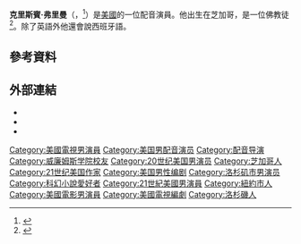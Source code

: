 {{NoteTA
|T=zh-hk:基斯本·費曼; zh-tw:克里斯賓·弗里曼;
|1=zh-hk:基斯本; zh-tw:克里斯賓;
|2=zh-hk:費曼; zh-tw:弗里曼;
}}
'''克里斯賓·弗里曼'''（{{lang-en|Crispin Freeman}}，{{bd|1972年|2月9日||}}<ref name="personalinfo">{{Cite web |url=http://www.crispinfreeman.com/personalinfo.html |title=Personal Info |publisher= |accessdate=2012-06-04 |archiveurl=https://web.archive.org/web/20090408090944/http://crispinfreeman.com/personalinfo.html |archivedate=2009-04-08 |deadurl=yes }}</ref>）是[[美國|美國]]的一位配音演員。他出生在芝加哥，是一位佛教徒<ref name="MySpace">{{Cite web|url=http://www.myspace.com/crispinfreeman|title=Crispin Freeman|publisher=[[MySpace|MySpace]]|accessdate=2012-09-25|archive-date=2017-01-04|archive-url=https://web.archive.org/web/20170104163006/https://myspace.com/crispinfreeman|dead-url=no}}</ref>。除了英語外他還會說西班牙語。

==參考資料==
{{reflist}}

==外部連結==
{{Commonscat|Crispin Freeman}}
* {{official website|http://www.crispinfreeman.com/}}
* {{ann|people|1074}}
* {{IMDb name|0293342}}

{{DEFAULTSORT:Freeman, Crispin}}
[[Category:美國電視男演員|Category:美國電視男演員]]
[[Category:美国男配音演员|Category:美国男配音演员]]
[[Category:配音导演|Category:配音导演]]
[[Category:威廉姆斯学院校友|Category:威廉姆斯学院校友]]
[[Category:20世纪美国男演员|Category:20世纪美国男演员]]
[[Category:芝加哥人|Category:芝加哥人]]
[[Category:21世纪美国作家|Category:21世纪美国作家]]
[[Category:美国男性编剧|Category:美国男性编剧]]
[[Category:洛杉矶市男演员|Category:洛杉矶市男演员]]
[[Category:科幻小說愛好者|Category:科幻小說愛好者]]
[[Category:21世紀美國男演員|Category:21世紀美國男演員]]
[[Category:紐約市人|Category:紐約市人]]
[[Category:美國電影男演員|Category:美國電影男演員]]
[[Category:美國電視編劇|Category:美國電視編劇]]
[[Category:洛杉磯人|Category:洛杉磯人]]